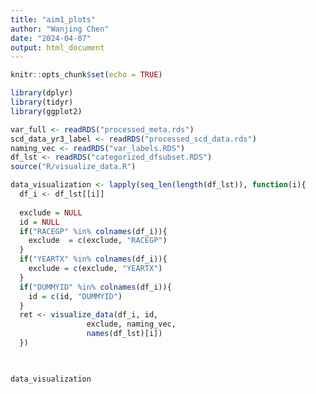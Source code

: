 ```yaml
---
title: "aim1_plots"
author: "Wanjing Chen"
date: "2024-04-07"
output: html_document
---
```


```r
knitr::opts_chunk$set(echo = TRUE)
```

```r
library(dplyr)
library(tidyr)
library(ggplot2)
```


```r
var_full <- readRDS("processed_meta.rds")
scd_data_yr3_label <- readRDS("processed_scd_data.rds")
naming_vec <- readRDS("var_labels.RDS")
df_lst <- readRDS("categorized_dfsubset.RDS")
source("R/visualize_data.R")
```



```r
data_visualization <- lapply(seq_len(length(df_lst)), function(i){
  df_i <- df_lst[[i]]
  
  exclude = NULL
  id = NULL
  if("RACEGP" %in% colnames(df_i)){
    exclude  = c(exclude, "RACEGP")
  }
  if("YEARTX" %in% colnames(df_i)){
    exclude = c(exclude, "YEARTX")
  }
  if("DUMMYID" %in% colnames(df_i)){
    id = c(id, "DUMMYID")
  }
  ret <- visualize_data(df_i, id, 
                 exclude, naming_vec, 
                 names(df_lst)[i])
  })
  


data_visualization

```

